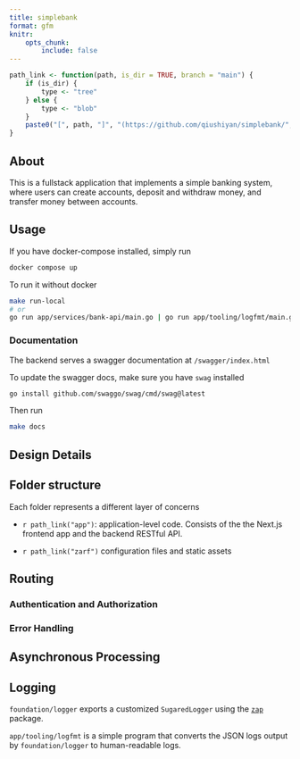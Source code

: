 ```yaml
---
title: simplebank
format: gfm
knitr:
    opts_chunk:
        include: false
---
```


```r
path_link <- function(path, is_dir = TRUE, branch = "main") {
    if (is_dir) {
        type <- "tree"
    } else {
        type <- "blob"
    }
    paste0("[", path, "]", "(https://github.com/qiushiyan/simplebank/", type, "/", branch, "/", path, ")")
}
```

## About

This is a fullstack application that implements a simple banking system, where users can create accounts, deposit and withdraw money, and transfer money between accounts.

## Usage

If you have docker-compose installed, simply run

```bash
docker compose up
```

To run it without docker

```bash
make run-local
# or
go run app/services/bank-api/main.go | go run app/tooling/logfmt/main.go
```

### Documentation

The backend serves a swagger documentation at `/swagger/index.html`

To update the swagger docs, make sure you have `swag` installed

```bash
go install github.com/swaggo/swag/cmd/swag@latest
```

Then run

```bash
make docs
```

## Design Details

## Folder structure

Each folder represents a different layer of concerns

- `r path_link("app")`: application-level code. Consists of the the Next.js frontend app and the backend RESTful API.

- `r path_link("zarf")` configuration files and static assets

## Routing

### Authentication and Authorization

### Error Handling

## Asynchronous Processing

## Logging

`foundation/logger` exports a customized `SugaredLogger` using the [`zap`](https://github.com/uber-go/zap) package.

`app/tooling/logfmt` is a simple program that converts the JSON logs output by `foundation/logger` to human-readable logs.
